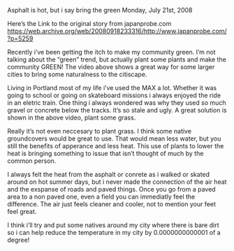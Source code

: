Asphalt is hot, but i say bring the green
Monday, July 21st, 2008

Here’s the Link to the original story from japanprobe.com
https://web.archive.org/web/20080918233316/http://www.japanprobe.com/?p=5259

Recently i’ve been getting the itch to make my community green. I’m not talking about the “green” trend, but actually plant some plants and make the community GREEN! The video above shows a great way for some larger cities to bring some naturalness to the citiscape.

Living in Portland most of my life i’ve used the MAX a lot. Whether it was going to school or going on skateboard missions i always enjoyed the ride in an eletric train. One thing i always wondered was why they used so much gravel or concrete below the tracks. It’s so stale and ugly. A great solution is shown in the above video, plant some grass.

Really it’s not even neccesary to plant grass. I think some native groundcovers would be great to use. That would mean less water, but you still the benefits of apperance and less heat. This use of plants to lower the heat is bringing something to issue that isn’t thought of much by the common person.

I always felt the heat from the asphalt or conrete as i walked or skated around on hot summer days, but i never made the connection of the air heat and the exspanse of roads and paved things. Once you go from a paved area to a non paved one, even a field you can immediatly feel the difference. The air just feels cleaner and cooler, not to mention your feet feel great.

I think i’ll try and put some natives around my city where there is bare dirt so i can help reduce the temperature in my city by 0.0000000000001 of a degree!
